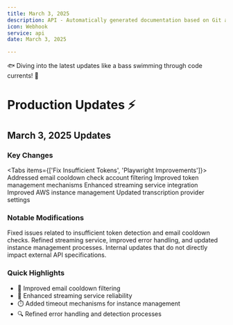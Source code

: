 ```yaml
---
title: March 3, 2025
description: API - Automatically generated documentation based on Git activity.
icon: Webhook
service: api
date: March 3, 2025

---
```


🐟 Diving into the latest updates like a bass swimming through code currents! 🎣

# Production Updates ⚡️

## March 3, 2025 Updates

### Key Changes

<Tabs items={['Fix Insufficient Tokens', 'Playwright Improvements']}>
  <Tab value="Fix Insufficient Tokens">
    <Steps>
      <Step>Addressed email cooldown check account filtering</Step>
      <Step>Improved token management mechanisms</Step>
    </Steps>
  </Tab>
  <Tab value="Playwright Improvements">
    <Steps>
      <Step>Enhanced streaming service integration</Step>
      <Step>Improved AWS instance management</Step>
      <Step>Updated transcription provider settings</Step>
    </Steps>
  </Tab>
</Tabs>

### Notable Modifications

<Accordions>
  <Accordion title="Token and Email Handling" value="token-management">
    Fixed issues related to insufficient token detection and email cooldown checks.
  </Accordion>
  <Accordion title="Streaming and Service Enhancements" value="streaming-improvements">
    Refined streaming service, improved error handling, and updated instance management processes.
  </Accordion>
</Accordions>

<Callout type="warn">
  Internal updates that do not directly impact external API specifications.
</Callout>

### Quick Highlights

- 🔧 Improved email cooldown filtering
- 🚀 Enhanced streaming service reliability
- ⏱️ Added timeout mechanisms for instance management
- 🔍 Refined error handling and detection processes